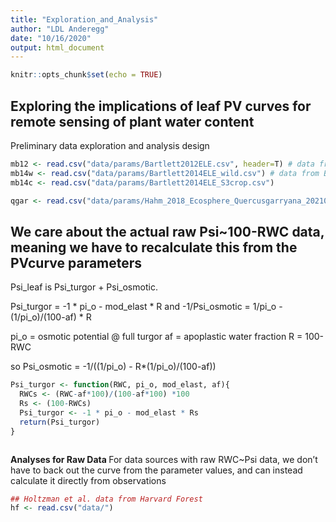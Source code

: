 ```yaml
---
title: "Exploration_and_Analysis"
author: "LDL Anderegg"
date: "10/16/2020"
output: html_document
---
```


```r
knitr::opts_chunk$set(echo = TRUE)
```

## Exploring the implications of leaf PV curves for remote sensing of plant water content
Preliminary data exploration and analysis design

```r
mb12 <- read.csv("data/params/Bartlett2012ELE.csv", header=T) # data from Bartlett 2012 ELE
mb14w <- read.csv("data/params/Bartlett2014ELE_wild.csv") # data from Bartlett 2014 ELE wild plants
mb14c <- read.csv("data/params/Bartlett2014ELE_S3crop.csv")

qgar <- read.csv("data/params/Hahm_2018_Ecosphere_Quercusgarryana_20210115.csv")
```

## We care about the actual raw Psi~100-RWC data, meaning we have to recalculate this from the PVcurve parameters
Psi_leaf is Psi_turgor + Psi_osmotic.

Psi_turgor = -1 * pi_o - mod_elast * R
and 
-1/Psi_osmotic = 1/pi_o - (1/pi_o)/(100-af) * R

pi_o = osmotic potential @ full turgor
af = apoplastic water fraction
R = 100-RWC

so
Psi_osmotic = -1/((1/pi_o) - R*(1/pi_o)/(100-af))



```r
Psi_turgor <- function(RWC, pi_o, mod_elast, af){
  RWCs <- (RWC-af*100)/(100-af*100) *100
  Rs <- (100-RWCs)
  Psi_turgor <- -1 * pi_o - mod_elast * Rs
  return(Psi_turgor)
} 



```





**Analyses for Raw Data **
For data sources with raw RWC~Psi data, we don't have to back out the curve from the parameter values, and can instead calculate it directly from observations

``` r
## Holtzman et al. data from Harvard Forest
hf <- read.csv("data/")


```